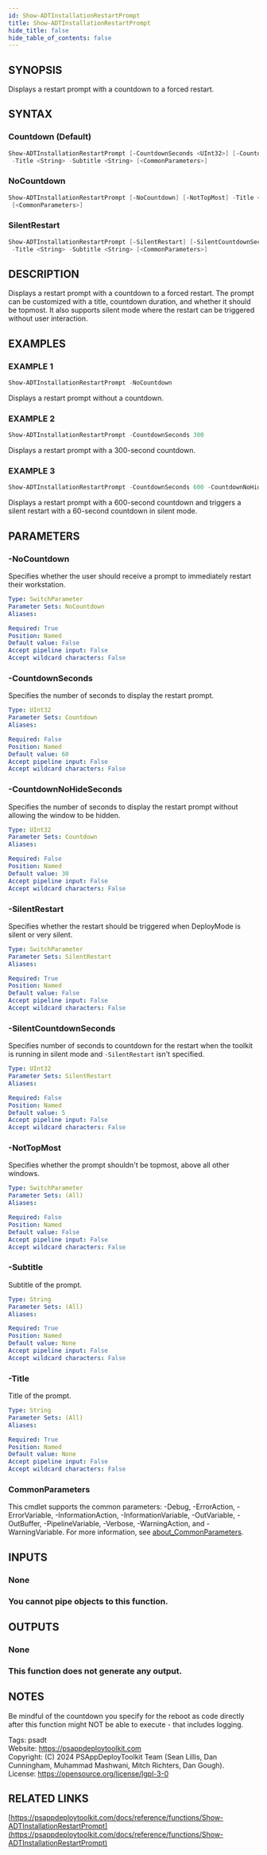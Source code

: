 ```yaml
---
id: Show-ADTInstallationRestartPrompt
title: Show-ADTInstallationRestartPrompt
hide_title: false
hide_table_of_contents: false
---
```


## SYNOPSIS

Displays a restart prompt with a countdown to a forced restart.

## SYNTAX

### Countdown (Default)

```powershell
Show-ADTInstallationRestartPrompt [-CountdownSeconds <UInt32>] [-CountdownNoHideSeconds <UInt32>] [-NotTopMost]
 -Title <String> -Subtitle <String> [<CommonParameters>]
```

### NoCountdown

```powershell
Show-ADTInstallationRestartPrompt [-NoCountdown] [-NotTopMost] -Title <String> -Subtitle <String>
 [<CommonParameters>]
```

### SilentRestart

```powershell
Show-ADTInstallationRestartPrompt [-SilentRestart] [-SilentCountdownSeconds <UInt32>] [-NotTopMost]
 -Title <String> -Subtitle <String> [<CommonParameters>]
```

## DESCRIPTION

Displays a restart prompt with a countdown to a forced restart.
The prompt can be customized with a title, countdown duration, and whether it should be topmost.
It also supports silent mode where the restart can be triggered without user interaction.

## EXAMPLES

### EXAMPLE 1

```powershell
Show-ADTInstallationRestartPrompt -NoCountdown
```

Displays a restart prompt without a countdown.

### EXAMPLE 2

```powershell
Show-ADTInstallationRestartPrompt -CountdownSeconds 300
```

Displays a restart prompt with a 300-second countdown.

### EXAMPLE 3

```powershell
Show-ADTInstallationRestartPrompt -CountdownSeconds 600 -CountdownNoHideSeconds 60
```

Displays a restart prompt with a 600-second countdown and triggers a silent restart with a 60-second countdown in silent mode.

## PARAMETERS

### -NoCountdown

Specifies whether the user should receive a prompt to immediately restart their workstation.

```yaml
Type: SwitchParameter
Parameter Sets: NoCountdown
Aliases:

Required: True
Position: Named
Default value: False
Accept pipeline input: False
Accept wildcard characters: False
```

### -CountdownSeconds

Specifies the number of seconds to display the restart prompt.

```yaml
Type: UInt32
Parameter Sets: Countdown
Aliases:

Required: False
Position: Named
Default value: 60
Accept pipeline input: False
Accept wildcard characters: False
```

### -CountdownNoHideSeconds

Specifies the number of seconds to display the restart prompt without allowing the window to be hidden.

```yaml
Type: UInt32
Parameter Sets: Countdown
Aliases:

Required: False
Position: Named
Default value: 30
Accept pipeline input: False
Accept wildcard characters: False
```

### -SilentRestart

Specifies whether the restart should be triggered when DeployMode is silent or very silent.

```yaml
Type: SwitchParameter
Parameter Sets: SilentRestart
Aliases:

Required: True
Position: Named
Default value: False
Accept pipeline input: False
Accept wildcard characters: False
```

### -SilentCountdownSeconds

Specifies number of seconds to countdown for the restart when the toolkit is running in silent mode and `-SilentRestart` isn't specified.

```yaml
Type: UInt32
Parameter Sets: SilentRestart
Aliases:

Required: False
Position: Named
Default value: 5
Accept pipeline input: False
Accept wildcard characters: False
```

### -NotTopMost

Specifies whether the prompt shouldn't be topmost, above all other windows.

```yaml
Type: SwitchParameter
Parameter Sets: (All)
Aliases:

Required: False
Position: Named
Default value: False
Accept pipeline input: False
Accept wildcard characters: False
```

### -Subtitle

Subtitle of the prompt.

```yaml
Type: String
Parameter Sets: (All)
Aliases:

Required: True
Position: Named
Default value: None
Accept pipeline input: False
Accept wildcard characters: False
```

### -Title

Title of the prompt.

```yaml
Type: String
Parameter Sets: (All)
Aliases:

Required: True
Position: Named
Default value: None
Accept pipeline input: False
Accept wildcard characters: False
```

### CommonParameters

This cmdlet supports the common parameters: -Debug, -ErrorAction, -ErrorVariable, -InformationAction, -InformationVariable, -OutVariable, -OutBuffer, -PipelineVariable, -Verbose, -WarningAction, and -WarningVariable. For more information, see [about_CommonParameters](http://go.microsoft.com/fwlink/?LinkID=113216).

## INPUTS

### None

### You cannot pipe objects to this function.
## OUTPUTS

### None

### This function does not generate any output.
## NOTES
Be mindful of the countdown you specify for the reboot as code directly after this function might NOT be able to execute - that includes logging.

Tags: psadt<br />
Website: https://psappdeploytoolkit.com<br />
Copyright: (C) 2024 PSAppDeployToolkit Team (Sean Lillis, Dan Cunningham, Muhammad Mashwani, Mitch Richters, Dan Gough).<br />
License: https://opensource.org/license/lgpl-3-0

## RELATED LINKS

[https://psappdeploytoolkit.com/docs/reference/functions/Show-ADTInstallationRestartPrompt](https://psappdeploytoolkit.com/docs/reference/functions/Show-ADTInstallationRestartPrompt)
